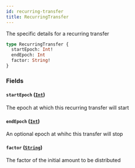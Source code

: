 ```yaml
---
id: recurring-transfer
title: RecurringTransfer
---
```



The specific details for a recurring transfer

```graphql
type RecurringTransfer {
  startEpoch: Int!
  endEpoch: Int
  factor: String!
}
```


### Fields

#### `startEpoch` ([`Int`](/docs/v0.47/graphql/scalars/int))

The epoch at which this recurring transfer will start


#### `endEpoch` ([`Int`](/docs/v0.47/graphql/scalars/int))

An optional epoch at whihc this transfer will stop


#### `factor` ([`String`](/docs/v0.47/graphql/scalars/string))

The factor of the initial amount to be distributed




